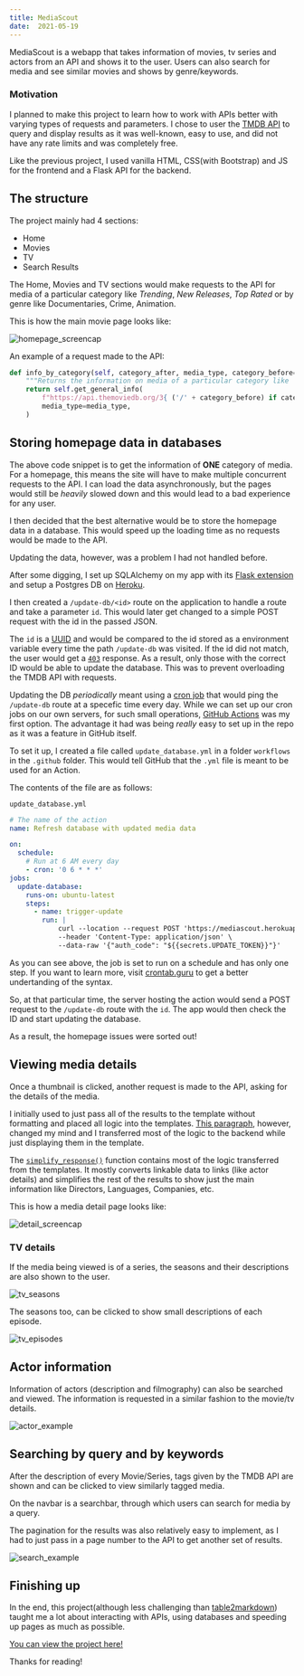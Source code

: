 ```yaml
---
title: MediaScout
date:  2021-05-19
---
```


MediaScout is a webapp that takes information of movies, tv series and actors from an API and shows it to the user. 
Users can also search for media and see similar movies and shows by genre/keywords.

### Motivation

I planned to make this project to learn how to work with APIs better with varying types of requests and parameters. 
I chose to user the [TMDB API](developers.themoviedb.org)    to query and display results as it was well-known, easy to use, and did not have any rate limits
and was completely free.

Like the previous project, I used vanilla HTML, CSS(with Bootstrap) and JS for the frontend and a Flask API for the backend.

## The structure

The project mainly had 4 sections: 

- Home
- Movies
- TV
- Search Results 

The Home, Movies and TV sections would make requests to the API for media of a particular category like
 *Trending*, *New Releases*, *Top Rated* or by genre like Documentaries, Crime, Animation.

This is how the main movie page looks like: 

![homepage_screencap](homepage.jpg)

An example of a request made to the API: 

```python
def info_by_category(self, category_after, media_type, category_before=None):
    """Returns the information on media of a particular category like 'trending' or 'popular'."""
    return self.get_general_info(
        f"https://api.themoviedb.org/3{ ('/' + category_before) if category_before else ''}/{media_type}/{category_after}",
        media_type=media_type,
    )
```


## Storing homepage data in databases

The above code snippet is to get the information of **ONE** category of media. For a homepage, this means the site will have
to make multiple concurrent requests to the API. I can load the data asynchronously, but the pages would still be *heavily*
slowed down and this would lead to a bad experience for any user.

I then decided that the best alternative would be to store the homepage data in a database. This would speed up the loading time 
as no requests would be made to the API. 

Updating the data, however, was a problem I had not handled before. 

After some digging, I set up SQLAlchemy on my app with its 
[Flask extension](https://flask-sqlalchemy.palletsprojects.com/en/2.x/) and setup a
Postgres DB on [Heroku](https://www.heroku.com/postgres).

I then created a `/update-db/<id>` route on the application to handle a route and take a parameter `id`. This would
later get changed to a simple POST request with the id in the passed JSON.

The `id` is a [UUID](https://en.wikipedia.org/wiki/Universally_unique_identifier)
 and would be compared to the id stored as a environment variable every time the path `/update-db`
 was visited. If the id did not match, the user would get a 
 [`403`](https://developer.mozilla.org/en-US/docs/Web/HTTP/Status/403) response. As a result, only those
 with the correct ID would be able to update the database. This was to prevent overloading the TMDB API with requests.

Updating the DB *periodically* meant using a [cron job](https://en.wikipedia.org/wiki/Cron) that would ping the `/update-db`
route at a specefic time every day. While we can set up our cron jobs on our own servers, for such small operations, 
[GitHub Actions](https://github.com/features/actions) was my first option. The advantage it had was being *really* easy to
set up in the repo as it was a feature in GitHub itself.

To set it up, I created a file called `update_database.yml` in a folder `workflows` in the `.github` folder. This would tell
GitHub that the `.yml` file is meant to be used for an Action.

The contents of the file are as follows: 

`update_database.yml`
```yml
# The name of the action
name: Refresh database with updated media data

on:
  schedule:
    # Run at 6 AM every day
    - cron: '0 6 * * *'
jobs:
  update-database:
    runs-on: ubuntu-latest
    steps:
      - name: trigger-update
        run: |
            curl --location --request POST 'https://mediascout.herokuapp.com/update-db' \
            --header 'Content-Type: application/json' \
            --data-raw '{"auth_code": "${{secrets.UPDATE_TOKEN}}"}'
```
As you can see above, the job is set to run on a schedule and has only one step. If you want to learn more,
visit [crontab.guru](https://crontab.guru) to get a better undertanding of the syntax.

So, at that particular time, the server hosting the action would send a POST request to the `/update-db` route with the 
`id`. The app would then check the ID and start updating the database.

As a result, the homepage issues were sorted out! 

## Viewing media details

Once a thumbnail is clicked, another request is made to the API, asking for the details of the media. 

I initially used to just pass all of the results to the template without formatting and placed all logic into the templates.
[This paragraph](https://jinja.palletsprojects.com/en/3.0.x/faq/#isn-t-it-a-terrible-idea-to-put-logic-into-templates),
however, changed my mind and I transferred most of the logic to the backend while just displaying them in the template.

The [`simplify_response()`](https://github.com/1Gokul/MediaScout/blob/5092d452d3f5d05dfe4b91d77cae380b7494f357/media_finder.py#L415) 
function contains most of the logic transferred from the templates. It mostly converts linkable data to links (like actor details) and 
simplifies the rest of the results to show just the main information like Directors, Languages, Companies, etc.

This is how a media detail page looks like: 

![detail_screencap](movie-detail.jpg)

### TV details

If the media being viewed is of a series, the seasons and their descriptions are also shown to the user. 

![tv_seasons](seasons.jpg)

The seasons too, can be clicked to show small descriptions of each episode.

![tv_episodes](episodes.jpg)

## Actor information 

Information of actors (description and filmography) can also be searched and viewed. The information is requested in a 
similar fashion to the movie/tv details.

![actor_example](actor-detail.jpg)

## Searching by query and by keywords

After the description of every Movie/Series, tags given by the TMDB API are shown and can be clicked to view similarly tagged media.

On the navbar is a searchbar, through which users can search for media by a query.

The pagination for the results was also relatively easy to implement, as I had to just pass in a page number to the API to get
another set of results.

![search_example](search-results.jpg)

## Finishing up 

In the end, this project(although less challenging than [table2markdown](/blog/table2markdown-project)) taught me a lot about
interacting with APIs, using databases and speeding up pages as much as possible.

[You can view the project here!](https://mediascout.herokuapp.com/)

Thanks for reading!